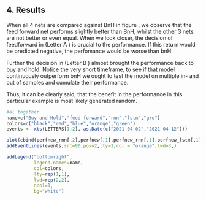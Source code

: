 ## 4. Results {#results}

When all 4 nets are compared against BnH in figure \ref{fig:performance}, we observe that the feed forward net performs slightly better than BnH, whilst the other 3 nets are not better or even equal.
When we look closer, the decision of feedforward in (Letter A \ref{fig:performance}) is crucial to the performance. If this return would be predicted negative, the perfomance would be worse than bnH. 

Further the decision in (Letter B \ref{fig:performance}) almost brought the performance back to buy and hold.
Notice the very short timeframe, to see if that model continuously outperform bnH we ought to test the model on multiple in- and out of samples and cumulate their performance.


Thus, it can be clearly said, that the benefit in the performance in this particular example is most likely generated random.




```r

#al together
name=c("Buy and Hold","feed forward","rnn","lstm","gru")
colors=c("black","red","blue","orange","green")
events <- xts(LETTERS[1:2], as.Date(c("2021-04-02","2021-04-12")))

plot(cbind(perfnew_rnn[,2],perfnew[,1],perfnew_rnn[,1],perfnew_lstm[,1],perfnew_gru[,1]),main="Performance comparison",col=colors)
addEventLines(events,srt=90,pos=2,lty=1,col = "orange",lwd=3,)

addLegend("bottomright", 
          legend.names=name,
          col=colors,
          lty=rep(1,1),
          lwd=rep(2,2),
          ncol=1,
          bg="white")

```







